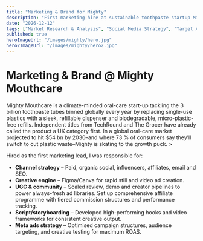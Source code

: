 ```yaml
---
title: "Marketing & Brand for Mighty"
description: "First marketing hire at sustainable toothpaste startup Mighty"
date: "2026-12-12"
tags: ["Market Research & Analysis", "Social Media Strategy", "Target Audience Profiling"]
published: true
heroImageUrl: "/images/mighty/hero.jpg"
hero2ImageUrl: "/images/mighty/hero2.jpg"
---
```


# Marketing & Brand @ Mighty Mouthcare 


Mighty Mouthcare is a climate-minded oral-care start-up tackling the 3 billion toothpaste tubes binned globally every year by replacing single-use plastics with a sleek, refillable dispenser and biodegradable, micro-plastic-free refills.
Independent titles from TechRound and The Grocer have already called the product a UK category first.
In a global oral-care market projected to hit $54 bn by 2030–and where 73 % of consumers say they’ll switch to cut plastic waste–Mighty is skating to the growth puck. >


Hired as the first marketing lead, I was responsible for:
* **Channel strategy** – Paid, organic social, influencers, affiliates, email and SEO.
* **Creative engine** – Figma/Canva for rapid still and video ad creation.
* **UGC & community** – Scaled review, demo and creator pipelines to power always-fresh ad libraries. Set up comprehensive affiliate programme with tiered commission structures and performance tracking.
* **Script/storyboarding** – Developed high-performing hooks and video frameworks for consistent creative output.
* **Meta ads strategy** – Optimised campaign structures, audience targeting, and creative testing for maximum ROAS.

